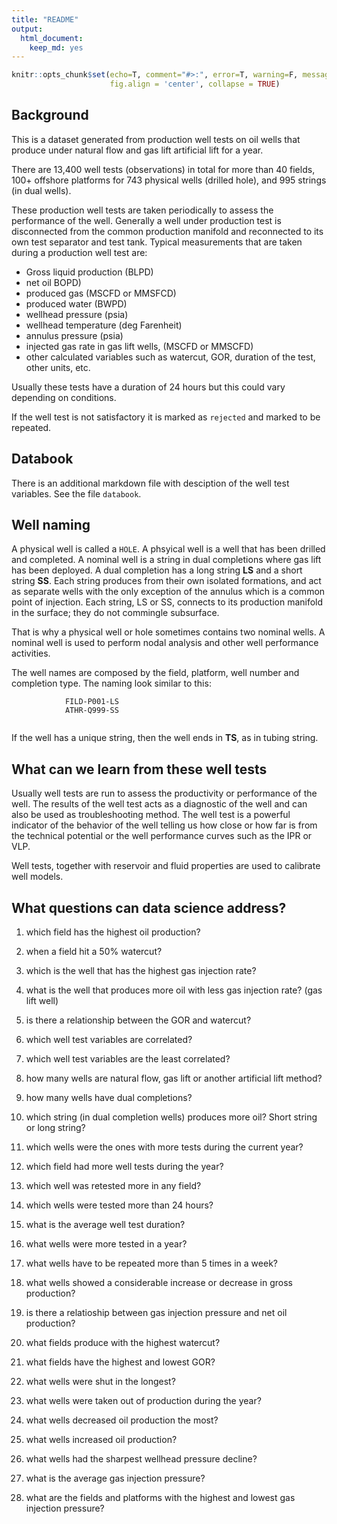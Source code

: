 ```yaml
---
title: "README"
output: 
  html_document: 
    keep_md: yes
---
```


```r
knitr::opts_chunk$set(echo=T, comment="#>:", error=T, warning=F, message = F, 
                      fig.align = 'center', collapse = TRUE)
```

## Background

This is a dataset generated from production well tests on oil wells that produce under natural flow and gas lift artificial lift for a year.

There are 13,400 well tests (observations) in total for more than 40 fields, 100+ offshore platforms for 743 physical wells (drilled hole), and 995 strings (in dual wells).

These production well tests are taken periodically to assess the performance of the well. Generally a well under production test is disconnected from the common production manifold and reconnected to its own test separator and test tank. Typical measurements that are taken during a production well test are:

* Gross liquid production (BLPD)
* net oil BOPD)
* produced gas (MSCFD or MMSFCD)
* produced water (BWPD)
* wellhead pressure (psia)
* wellhead temperature (deg Farenheit)
* annulus pressure (psia)
* injected gas rate in gas lift wells, (MSCFD or MMSCFD)
* other calculated variables such as watercut, GOR, duration of the test, other units, etc.

Usually these tests have a duration of 24 hours but this could vary depending on conditions.

If the well test is not satisfactory it is marked as `rejected` and marked to be repeated. 

## Databook
There is an additional markdown file with desciption of the well test variables.
See the file `databook`.


## Well naming
A physical well is called a `HOLE`. A phsyical well is a well that has been drilled and completed. A nominal well is a string in dual completions where gas lift has been deployed. A dual completion has a long string **LS** and a short string **SS**. Each string produces from their own isolated formations, and act as separate wells with the only exception of the annulus which is a common point of injection. Each string, LS or SS, connects to its production manifold in the surface; they do not commingle subsurface.

That is why a physical well or hole sometimes contains two nominal wells. A nominal well is used to perform nodal analysis and other well performance activities.

The well names are composed by the field, platform, well number and completion type. The naming look similar to this:

                FILD-P001-LS
                ATHR-Q999-SS
                
If the well has a unique string, then the well ends in **TS**, as in tubing string.


## What can we learn from these well tests
Usually well tests are run to assess the productivity or performance of the well. The results of the well test acts as a diagnostic of the well and can also be used as troubleshooting method. The well test is a powerful indicator of the behavior of the well telling us how close or how far is from the technical potential or the well performance curves such as the IPR or VLP.

Well tests, together with reservoir and fluid properties are used to calibrate well models.



## What questions can data science address?

1. which field has the highest oil production?

2. when a field hit a 50% watercut?

3. which is the well that has the highest gas injection rate?

4. what is the well that produces more oil with less gas injection rate? (gas lift well)

5. is there a relationship between the GOR and watercut?

6. which well test variables are correlated?

7. which well test variables are the least correlated?

8. how many wells are natural flow, gas lift or another artificial lift method?

9. how many wells have dual completions?

10. which string (in dual completion wells) produces more oil? Short string or long string?

11. which wells were the ones with more tests during the current year?

12. which field had more well tests during the year?

13. which well was retested more in any field?

14. which wells were tested more than 24 hours?

15. what is the average well test duration?

16. what wells were more tested in a year?

17. what wells have to be repeated more than 5 times in a week?

18. what wells showed a considerable increase or decrease in gross production?

19. is there a relatioship between gas injection pressure and net oil production?

20. what fields produce with the highest watercut?

21. what fields have the highest and lowest GOR?

22. what wells were shut in the longest?

23. what wells were taken out of production during the year?

24. what wells decreased oil production the most?

25. what wells increased oil production?

26. what wells had the sharpest wellhead pressure decline?

27. what is the average gas injection pressure?

28. what are the fields and platforms with the highest and lowest gas injection pressure?

